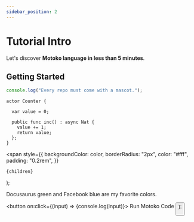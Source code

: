 ```yaml
---
sidebar_position: 2
---
```


# Tutorial Intro

Let's discover **Motoko language in less than 5 minutes**.

## Getting Started

```js
console.log("Every repo must come with a mascot.");
```

```motoko
actor Counter {

  var value = 0;

  public func inc() : async Nat {
    value += 1;
    return value;
  };
}
```

  <span
    style={{
      backgroundColor: color,
      borderRadius: "2px",
      color: "#fff",
      padding: "0.2rem",
    }}
  >
    {children}
  </span>
);

<Highlight color="#25c2a0">Docusaurus green</Highlight> and <Highlight color="#1877F2">
  Facebook blue
</Highlight> are my favorite colors.

  <button on:click={(input) => {console.log(input)}> Run Motoko Code <button>
);

